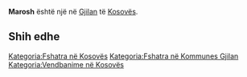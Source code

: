 {{Fshat në 
 | Emri                = Marosh
 | EmriAlt                = 
 | NAME_SHORT_FORM=      
 | NAME_GENERIC=      
 | NAME_SORT_NAME_RO=      MAROSH
 | FULL_NAME_RO = Marosh
 | FULL_NAME_ND_RO=Marosh
 | SORT_NAME_RG=MAROSH
 | FULL_NAME_RG=Marosh
 | FULL_NAME_ND_RG=Marosh
 | SRP_NAME_SHORT_FORM=      
 | SRP_NAME_GENERIC=      
 | SRP_NAME_SORT_NAME_RO=      
 | SRP_FULL_NAME_RO = 
 | SRP_FULL_NAME_ND_RO=
 | SRP_SORT_NAME_RG=
 | SRP_FULL_NAME_RG=
 | SRP_FULL_NAME_ND_RG=
 | Emri (Rasa dhanore) = 
 | Figura              = 
 | Shteti              = Kosovo
 | Komuna              = Gjilan
 | Kodi postar         = 
 | Sipërfaqja          = 

 | Popullsia           = 

 | Regj. i popullsisë  = 
 | Dend. e popullsisë  = 
 | Faqja zyrtare       = 
 <!--- Koordinatat ----> 
 | Gjerësia            = 42.296944
 | Gjatësia            = 20.551389
 | Lartësia            = 
}}
'''Marosh''' është një [[]] në [[Gjilan]] të [[Kosovës]].

<!-- == Gjeografia == -->
<!-- == Historia == -->
<!-- == Demografia == -->
== Shih edhe ==
{{Komuna Gjilan}}
{{Kosovo-Administrata-Cung}}

[[Kategoria:Fshatra në Kosovës]]
[[Kategoria:Fshatra në Kommunes Gjilan]]
[[Kategoria:Vendbanime në Kosovës]]